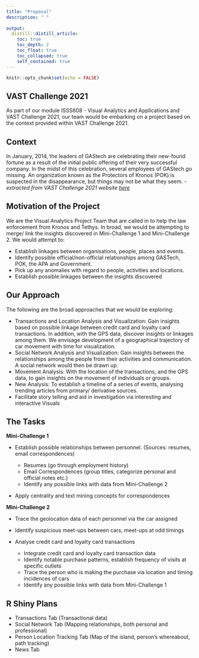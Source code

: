 ```yaml
---
title: "Proposal"
description: " " 
  
output:
  distill::distill_article:
    toc: true
    toc_depth: 2
    toc_float: true
    toc_collapsed: true
    self_contained: true
---
```


```r
knitr::opts_chunk$set(echo = FALSE)
```

## VAST Challenge 2021
As part of our module ISSS608 - Visual Analytics and Applications and VAST Challenge 2021, our team would be embarking on a project based on the context provided within VAST Challenge 2021.

## Context
In January, 2014, the leaders of GAStech are celebrating their new-found fortune as a result of the initial public offering of their very successful company. In the midst of this celebration, several employees of GAStech go missing. An organization known as the Protectors of Kronos (POK) is suspected in the disappearance, but things may not be what they seem. - *extracted from VAST Challenge 2021 website [here](https://vast-challenge.github.io/2021/)*

## Motivation of the Project
We are the Visual Analytics Project Team that are called in to help the law enforcement from Kronos and Tethys. In broad, we would be attempting to merge/ link the insights discovered in Mini-Challenge 1 and Mini-Challenge 2. We would attempt to:

* Establish linkages between organisations, people, places and events.
* Identify possible official/non-official relationships among GASTech, POK, the APA and Government.
* Pick up any anomalies with regard to people, activities and locations.
* Establish possible linkages between the insights discovered

## Our Approach
The following are the broad approaches that we would be exploring:

* Transactions and Location Analysis and Visualization: Gain insights based on possible linkage between credit card and loyalty card transactions. In addition, with the GPS data, discover insights or linkages among them. We envisage development of a geographical trajectory of car movement with time for visualization.
* Social Network Analysis and Visualization: Gain insights between the relationships among the people from their activities and communication. A social network would then be drawn up.
* Movement Analysis: With the location of the transactions, and the GPS data, to gain insights on the movement of individuals or groups.
* New Analysis: To establish a timeline of a series of events, analysing trending articles from primary/ derivative sources.
* Facilitate story telling and aid in investigation via interesting and interactive Visuals

## The Tasks

**Mini-Challenge 1**

* Establish possible relationships between personnel. (Sources: resumes, email correspondences) 

  + Resumes (go through employment history)
  + Email Correspondences (group titles, categorize personal and official notes etc.)
  + Identify any possible links with data from Mini-Challenge 2

* Apply centrality and text mining concepts for correspondences

**Mini-Challenge 2**

* Trace the geolocation data of each personnel via the car assigned 

* Identify suspicious meet-ups between cars, meet-ups at odd timings

* Analyse credit card and loyalty card transactions

  + Integrate credit card and loyalty card transaction data
  + Identify notable purchase patterns, establish frequency of visits at specific outlets
  + Trace the person who is making the purchase via location and timing incidences of cars
  + Identify any possible links with data from Mini-Challenge 1

## R Shiny Plans

* Transactions Tab (Transactional data)
* Social Network Tab (Mapping relationships, both personal and professional)
* Person Location Tracking Tab (Map of the island, person's whereabout, path tracking)
* News Tab

